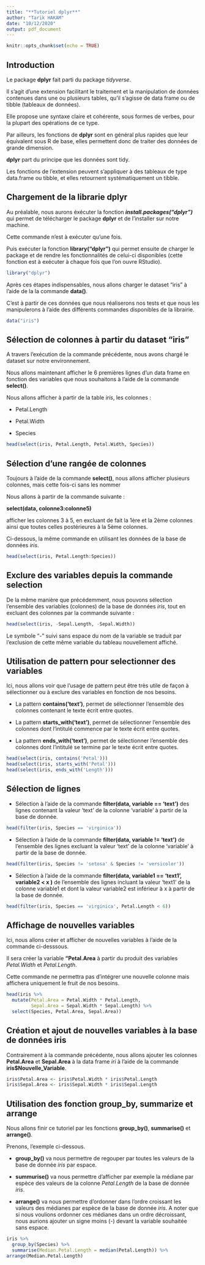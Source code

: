 ```yaml
---
title: "**Tutoriel dplyr**"
author: "Tarik HAKAM"
date: "10/12/2020"
output: pdf_document
---
```


```r
knitr::opts_chunk$set(echo = TRUE)
```

## Introduction

Le package **dplyr** fait parti du package *tidyverse*.

Il s'agit d'une extension facilitant le traitement et la manipulation de données contenues dans une ou plusieurs tables, qu’il s’agisse de data frame ou de tibble (tableaux de données). 

Elle propose une syntaxe claire et cohérente, sous formes de verbes, pour la plupart des opérations de ce type.

Par ailleurs, les fonctions de **dplyr** sont en général plus rapides que leur équivalent sous R de base, elles permettent donc de traiter des données de grande dimension.

**dplyr** part du principe que les données sont tidy. 

Les fonctions de l’extension peuvent s’appliquer à des tableaux de type data.frame ou tibble, et elles retournent systématiquement un tibble.


## Chargement de la librarie dplyr

Au préalable, nous aurons éxécuter la fonction ***install.packages("dplyr")***  qui permet de télécharger le package **dplyr** et de l'installer sur notre machine. 

Cette commande n'est à exécuter qu'une fois.

Puis exécuter la fonction **library("dplyr")** qui permet ensuite de charger le package et de rendre les fonctionnalités de celui-ci disponibles (cette fonction est à exécuter à chaque fois que l’on ouvre RStudio).

```r
library("dplyr")
```

Après ces étapes indispensables, nous allons charger le dataset "iris" à l'aide de la la commande **data()**.

C'est à partir de ces données que nous réaliserons nos tests et que nous les manipulerons à l'aide des différents commandes disponibles de la librairie.

```r
data("iris")
```


## Sélection de colonnes à partir du dataset "iris"

A travers l'exécution de la commande précédente, nous avons chargé le dataset sur notre environnement. 

Nous allons maintenant afficher le 6 premières lignes d'un data frame en fonction des variables que nous souhaitons à l'aide de la commande **select()**.

Nous allons afficher à partir de la table *iris*, les colonnes : 

- Petal.Length

- Petal.Width

- Species

```r
head(select(iris, Petal.Length, Petal.Width, Species))
```

## Sélection d'une rangée de colonnes

Toujours à l'aide de la commande **select()**, nous allons afficher plusieurs colonnes, mais cette fois-ci sans les nommer 

Nous allons à partir de la commande suivante : 

**select(data, colonne3:colonne5)**

afficher les colonnes 3 à 5, en excluant de fait la 1ère et la 2ème colonnes ainsi que toutes celles postérieures à la 5ème colonnes.

Ci-dessous, la même commande en utilisant les données de la base de données *iris*.

```r
head(select(iris, Petal.Length:Species))
```


## Exclure des variables depuis la commande selection

De la même manière que précédemment, nous pouvons sélection l'ensemble des variables (colonnes) de la base de données *iris*, tout en excluant des colonnes par la commande suivante : 

```r
head(select(iris, -Sepal.Length, -Sepal.Width))
```

Le symbole "-" suivi sans espace du nom de la variable se traduit par l'exclusion de cette même variable du tableau nouvellement affiché. 


## Utilisation de pattern pour selectionner des variables

Ici, nous allons voir que l'usage de pattern peut être très utile de façon à sélectionner ou à exclure des variables en fonction de nos besoins.

- La pattern **contains('text')**, permet de sélectionner l'ensemble des colonnes contenant le texte écrit entre quotes.

- La pattern **starts_with('text')**, permet de sélectionner l'ensemble des colonnes dont l'intitulé commence par le texte écrit entre quotes.

- La pattern **ends_with('text')**, permet de sélectionner l'ensemble des colonnes dont l'intitulé se termine par le texte écrit entre quotes. 

```r
head(select(iris, contains('Petal')))
head(select(iris, starts_with('Petal')))
head(select(iris, ends_with('Length')))
```


## Sélection de lignes

- Sélection à l'aide de la commande **filter(data, variable == 'text')** des lignes contenant la valeur 'text' de la colonne 'variable' à partir de la base de donnée.

```r
head(filter(iris, Species == 'virginica'))
```

- Sélection à l'aide de la commande **filter(data, variable != 'text')** de l'ensemble des lignes excluant la valeur 'text' de la colonne 'variable' à partir de la base de donnée.

```r
head(filter(iris, Species != 'setosa' & Species != 'versicolor'))
```

- Sélection à l'aide de la commande **filter(data, variable1 == 'text1', variable2 < x )** de l'ensemble des lignes incluant la valeur 'text1' de la colonne variable1 et dont la valeur variable2 est inférieur à x à partir de la base de donnée.

```r
head(filter(iris, Species == 'virginica', Petal.Length < 6))
```


## Affichage de nouvelles variables

Ici, nous allons créer et afficher de nouvelles variables à l'aide de la commande ci-desssous.

Il sera créer la variable **"Petal.Area** à partir du produit des variables *Petal.Width * et *Petal.Length*.

Cette commande ne permettra pas d'intégrer une nouvelle colonne mais affichera uniquement le fruit de nos besoins.

```r
head(iris %>%
  mutate(Petal.Area = Petal.Width * Petal.Length,
         Sepal.Area = Sepal.Width * Sepal.Length) %>% 
  select(Species, Petal.Area, Sepal.Area))
```


## Création et ajout de nouvelles variables à la base de données iris

Contrairement à la commande précédente, nous allons ajouter les colonnes **Petal.Area** et **Sepal.Area** à la data frame *iri* à l'aide de la commande **iris$Nouvelle_Variable**.

```r
iris$Petal.Area <- iris$Petal.Width * iris$Petal.Length
iris$Sepal.Area <- iris$Sepal.Width * iris$Sepal.Length
```


## Utilisation des fonction group_by, summarize et arrange

Nous allons finir ce tutoriel par les fonctions **group_by()**, **summarise()** et **arrange()**.

Prenons, l'exemple ci-dessous. 

- **group_by()** va nous permettre de regouper par toutes les valeurs de la base de donnée *iris* par espace.

- **summurise()** va nous permettre d'afficher par exemple la médiane par espèce des valeurs de la colonne *Petal.Length* de la base de donnée *iris*.

- **arrange()** va nous permettre d'ordonner dans l'ordre croissant les valeurs des médianes par espèce de la base de donnée *iris*. A noter que si nous voulions ordonner ces médianes dans un ordre décroissant, nous aurions ajouter un signe moins (-) devant la variable souhaitée sans espace.

```r
iris %>% 
  group_by(Species) %>% 
  summarise(Median.Petal.Length = median(Petal.Length)) %>%
arrange(Median.Petal.Length)
```

